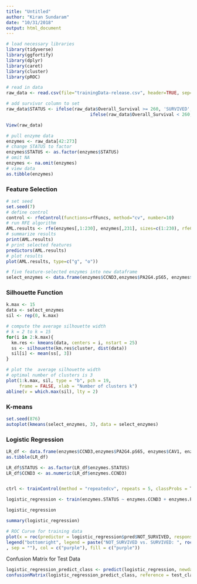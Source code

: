 ```yaml
---
title: "Untitled"
author: "Kiran Sundaram"
date: "10/31/2018"
output: html_document
---
```


```r
# load necessary libraries
library(tidyverse)
library(ggfortify)
library(dplyr)
library(caret)
library(cluster)
library(pROC)
```

```r
# read in data
raw_data <- read.csv(file="trainingData-release.csv", header=TRUE, sep=",")
```

```r
# add survivor column to set 
raw_data$STATUS <- ifelse(raw_data$Overall_Survival >= 260, 'SURVIVED', 
                                ifelse(raw_data$Overall_Survival < 260, 'NOT_SURVIVED', NA))
```

```r
View(raw_data)
```

```r
# pull enzyme data
enzymes <- raw_data[42:273]
# change STATUS to factor
enzymes$STATUS <- as.factor(enzymes$STATUS)
# omit NA
enzymes <- na.omit(enzymes)
# view data
as.tibble(enzymes)
``` 
### Feature Selection
```r
# set seed
set.seed(7)
# define control
control <- rfeControl(functions=rfFuncs, method="cv", number=10)
# run RFE algorithm
AML.results <- rfe(enzymes[,1:230], enzymes[,231], sizes=c(1:230), rfeControl=control)
# summarize results
print(AML.results)
# print selected features
predictors(AML.results)
# plot results
plot(AML.results, type=c("g", "o"))
```

```r
# five feature-selected enzymes into new dataframe
select_enzymes <- data.frame(enzymes$CCND3,enzymes$PA2G4.pS65, enzymes$CAV1, enzymes$H3K27Me3, enzymes$SIRT1 )
```

### Silhouette Function
```r
k.max <- 15
data <- select_enzymes
sil <- rep(0, k.max)
```

```r
# compute the average silhouette width
# k = 2 to k = 15
for(i in 2:k.max){
  km.res <- kmeans(data, centers = i, nstart = 25)
  ss <- silhouette(km.res$cluster, dist(data))
  sil[i] <- mean(ss[, 3])
}
```

```r
# plot the  average silhouette width
# optimal number of clusters is 3
plot(1:k.max, sil, type = "b", pch = 19, 
     frame = FALSE, xlab = "Number of clusters k")
abline(v = which.max(sil), lty = 2)
```

### K-means
```r
set.seed(876)
autoplot(kmeans(select_enzymes, 3), data = select_enzymes)
```

### Logistic Regression

```r
LR_df <- data.frame(enzymes$CCND3,enzymes$PA2G4.pS65, enzymes$CAV1, enzymes$H3K27Me3, enzymes$SIRT1, enzymes$STATUS)
as.tibble(LR_df)
```


```r
LR_df$STATUS <- as.factor(LR_df$enzymes.STATUS)
LR_df$CCND3 <- as.numeric(LR_df$enzymes.CCND3)


ctrl <- trainControl(method = "repeatedcv", repeats = 5, classProbs = T, savePredictions = T)

logistic_regression <- train(enzymes.STATUS ~ enzymes.CCND3 + enzymes.PA2G4.pS65 + enzymes.CAV1 + enzymes.H3K27Me3 + enzymes.SIRT1, data = LR_df, method = "glm", family= "binomial", trControl = ctrl)
```

```r
logistic_regression
```

```r
summary(logistic_regression)
```

```r
# ROC Curve for training data
plot(x = roc(predictor = logistic_regression$pred$NOT_SURVIVED, response = logistic_regression$pred$obs)$specificities, y = roc(predictor = logistic_regression$pred$NOT_SURVIVED, response = logistic_regression$pred$obs)$sensitivities, col= "purple", xlim = c(1, 0), type ="l", ylab = "Sensitivity", xlab = "Specificity")
legend("bottomright", legend = paste("NOT_SURVIVED vs. SURVIVED: ", roc(predictor = logistic_regression$pred$NOT_SURVIVED, response = logistic_regression$pred$obs)$auc
, sep = ""), col = c("purple"), fill = c("purple"))
```

Confusion Matrix for Test Data
```r
logistic_regression_predict_class <- predict(logistic_regression, newdata = test_classifier)
confusionMatrix(logistic_regression_predict_class, reference = test_classifier$Class)
```